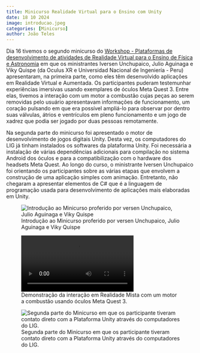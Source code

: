 ```yaml
---
title: Minicurso Realidade Virtual para o Ensino com Unity
date: 18 10 2024
image: introducao.jpeg
categories: [Minicurso]
author: João Teles
---
```


Dia 16 tivemos o segundo minicurso do [Workshop - Plataformas de desenvolvimento de atividades de Realidade Virtual para o Ensino de Física e Astronomia](/calendario/eventos/WorkshopVR.qmd) em que os ministrantes Iversen Unchupaico, Julio Aguinaga e Viky Quispe (da Oculus XR e Universidad Nacional de Ingeniería - Peru) apresentaram, na primeira parte, como eles têm desenvolvido aplicações em Realidade Virtual e Aumentada. Os participantes puderam testemunhar experiências imersivas usando exemplares de óculos Meta Quest 3. Entre elas, tivemos a interação com um motor a combustão cujas peças ao serem removidas pelo usuário apresentavam informações de funcionamento, um coração pulsando em que era possível ampliá-lo para observar por dentro suas válvulas, átrios e ventrículos em pleno funcionamento e um jogo de xadrez que podia ser jogado por duas pessoas remotamente.

Na segunda parte do minicurso foi apresentado o motor de desenvolvimento de jogos digitais Unity. Desta vez, os computadores do LIG já tinham instalados os softwares da plataforma Unity. Foi necessária a instalação de várias dependências adicionais para compilação no sistema Android dos óculos e para a compatibilização com o hardware dos headsets Meta Quest. Ao longo do curso, o ministrante Iversen Unchupaico foi orientando os participantes sobre as várias etapas que envolvem a construção de uma aplicação simples com animação. Entretanto, não chegaram a apresentar elementos de C# que é a linguagem de programação usada para desenvolvimento de aplicações mais elaboradas em Unity.

![Introdução ao Minicurso proferido por versen Unchupaico, Julio Aguinaga e Viky Quispe](introducao.jpeg)

![Demonstração da interação em Realidade Mista com um motor a combustão usando óculos Meta Quest 3.](motorcombustao.mp4)

![Segunda parte do Minicurso em que os participante tiveram contato direto com a Plataforma Unity através do computadores do LIG.](unity.jpeg)